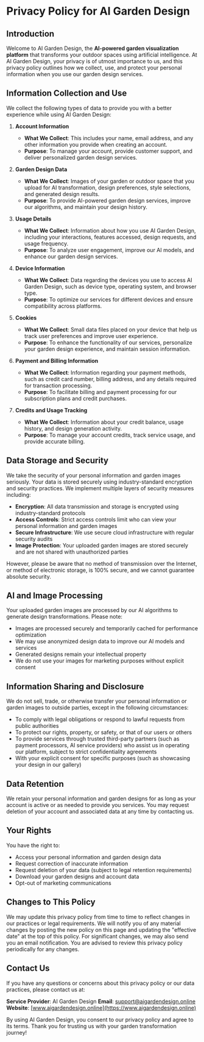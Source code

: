 # Privacy Policy for AI Garden Design

## Introduction

Welcome to AI Garden Design, the **AI-powered garden visualization platform** that transforms your outdoor spaces using artificial intelligence. At AI Garden Design, your privacy is of utmost importance to us, and this privacy policy outlines how we collect, use, and protect your personal information when you use our garden design services.

## Information Collection and Use

We collect the following types of data to provide you with a better experience while using AI Garden Design:

1. **Account Information**

   - **What We Collect**: This includes your name, email address, and any other information you provide when creating an account.
   - **Purpose**: To manage your account, provide customer support, and deliver personalized garden design services.

2. **Garden Design Data**

   - **What We Collect**: Images of your garden or outdoor space that you upload for AI transformation, design preferences, style selections, and generated design results.
   - **Purpose**: To provide AI-powered garden design services, improve our algorithms, and maintain your design history.

3. **Usage Details**

   - **What We Collect**: Information about how you use AI Garden Design, including your interactions, features accessed, design requests, and usage frequency.
   - **Purpose**: To analyze user engagement, improve our AI models, and enhance our garden design services.

4. **Device Information**

   - **What We Collect**: Data regarding the devices you use to access AI Garden Design, such as device type, operating system, and browser type.
   - **Purpose**: To optimize our services for different devices and ensure compatibility across platforms.

5. **Cookies**

   - **What We Collect**: Small data files placed on your device that help us track user preferences and improve user experience.
   - **Purpose**: To enhance the functionality of our services, personalize your garden design experience, and maintain session information.

6. **Payment and Billing Information**
   - **What We Collect**: Information regarding your payment methods, such as credit card number, billing address, and any details required for transaction processing.
   - **Purpose**: To facilitate billing and payment processing for our subscription plans and credit purchases.

7. **Credits and Usage Tracking**
   - **What We Collect**: Information about your credit balance, usage history, and design generation activity.
   - **Purpose**: To manage your account credits, track service usage, and provide accurate billing.

## Data Storage and Security

We take the security of your personal information and garden images seriously. Your data is stored securely using industry-standard encryption and security practices. We implement multiple layers of security measures including:

- **Encryption**: All data transmission and storage is encrypted using industry-standard protocols
- **Access Controls**: Strict access controls limit who can view your personal information and garden images
- **Secure Infrastructure**: We use secure cloud infrastructure with regular security audits
- **Image Protection**: Your uploaded garden images are stored securely and are not shared with unauthorized parties

However, please be aware that no method of transmission over the Internet, or method of electronic storage, is 100% secure, and we cannot guarantee absolute security.

## AI and Image Processing

Your uploaded garden images are processed by our AI algorithms to generate design transformations. Please note:

- Images are processed securely and temporarily cached for performance optimization
- We may use anonymized design data to improve our AI models and services
- Generated designs remain your intellectual property
- We do not use your images for marketing purposes without explicit consent

## Information Sharing and Disclosure

We do not sell, trade, or otherwise transfer your personal information or garden images to outside parties, except in the following circumstances:

- To comply with legal obligations or respond to lawful requests from public authorities
- To protect our rights, property, or safety, or that of our users or others
- To provide services through trusted third-party partners (such as payment processors, AI service providers) who assist us in operating our platform, subject to strict confidentiality agreements
- With your explicit consent for specific purposes (such as showcasing your design in our gallery)

## Data Retention

We retain your personal information and garden designs for as long as your account is active or as needed to provide you services. You may request deletion of your account and associated data at any time by contacting us.

## Your Rights

You have the right to:
- Access your personal information and garden design data
- Request correction of inaccurate information
- Request deletion of your data (subject to legal retention requirements)
- Download your garden designs and account data
- Opt-out of marketing communications

## Changes to This Policy

We may update this privacy policy from time to time to reflect changes in our practices or legal requirements. We will notify you of any material changes by posting the new policy on this page and updating the "effective date" at the top of this policy. For significant changes, we may also send you an email notification. You are advised to review this privacy policy periodically for any changes.

## Contact Us

If you have any questions or concerns about this privacy policy or our data practices, please contact us at:

**Service Provider**: AI Garden Design
**Email**: [support@aigardendesign.online](mailto:support@aigardendesign.online)
**Website**: [www.aigardendesign.online](https://www.aigardendesign.online)

By using AI Garden Design, you consent to our privacy policy and agree to its terms. Thank you for trusting us with your garden transformation journey!
